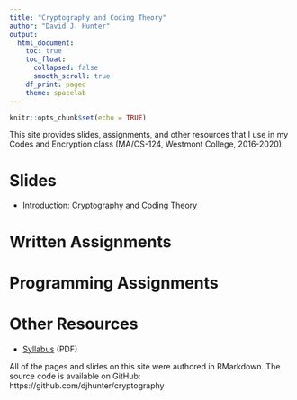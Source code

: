 ```yaml
---
title: "Cryptography and Coding Theory"
author: "David J. Hunter"
output:
  html_document:
    toc: true
    toc_float:
      collapsed: false
      smooth_scroll: true
    df_print: paged
    theme: spacelab
---
```


```r
knitr::opts_chunk$set(echo = TRUE)
```

This site provides slides, assignments, and other resources that I use in my Codes and Encryption class (MA/CS-124, Westmont College, 2016-2020).

# Slides 

- [Introduction: Cryptography and Coding Theory](slides/01intro_crypto.html) 

# Written Assignments

# Programming Assignments

# Other Resources

- [Syllabus](tex/macs124f20.pdf) (PDF)

All of the pages and slides on this site were authored in RMarkdown. The source code is available on GitHub: https://github.com/djhunter/cryptography

